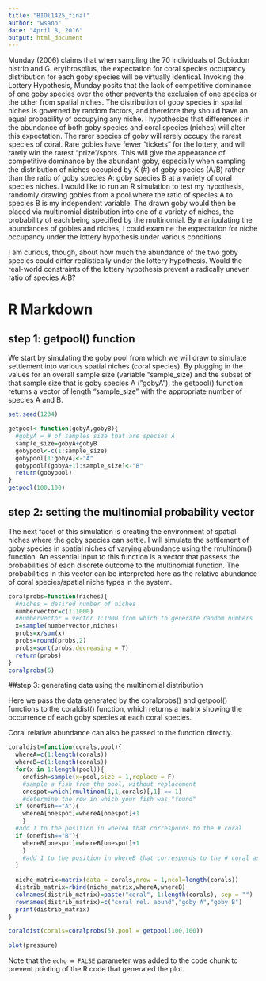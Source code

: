 ```yaml
---
title: "BIOl1425_final"
author: "wsano"
date: "April 8, 2016"
output: html_document
---
```

Munday (2006) claims that when sampling the 70 individuals of Gobiodon histrio and G. erythrospilus, the expectation for coral species occupancy distribution for each goby species will be virtually identical. Invoking the Lottery Hypothesis, Munday posits that the lack of competitive dominance of one goby species over the other prevents the exclusion of one species or the other from spatial niches. The distribution of goby species in spatial niches is governed by random factors, and therefore they should have an equal probability of occupying any niche. I hypothesize that differences in the abundance of both goby species and coral species (niches) will alter this expectation. The rarer species of goby will rarely occupy the rarest species of coral. Rare gobies have fewer “tickets” for the lottery, and will rarely win the rarest “prize”/spots. This will give the appearance of competitive dominance by the abundant goby, especially when sampling the distribution of niches occupied by X (#) of goby species (A/B) rather than the ratio of goby species A: goby species B at a variety of coral species niches. I would like to run an R simulation to test my hypothesis, randomly drawing gobies from a pool where the ratio of species A to species B is my independent variable. The drawn goby would then be placed via multinomial distribution into one of a variety of niches, the probability of each being specified by the multinomial. By manipulating the abundances of gobies and niches, I could examine the expectation for niche occupancy under the lottery hypothesis under various conditions.

I am curious, though, about how much the abundance of the two goby species could differ realistically under the lottery hypothesis. Would the real-world constraints of the lottery hypothesis prevent a radically uneven ratio of species A:B?

# R Markdown

## step 1: getpool() function

We start by simulating the goby pool from which we will draw to simulate settlement into various spatial niches (coral species). By plugging in the values for an overall sample size (variable "sample_size) and the subset of that sample size that is goby species A ("gobyA"), the getpool() function returns a vector of length "sample_size" with the appropriate number of species A and B.

```r
set.seed(1234)

getpool<-function(gobyA,gobyB){
  #gobyA = # of samples size that are species A
  sample_size=gobyA+gobyB
  gobypool<-c(1:sample_size)
  gobypool[1:gobyA]<-"A"
  gobypool[(gobyA+1):sample_size]<-"B"
  return(gobypool)
}
getpool(100,100)
```
## step 2: setting the multinomial probability vector

The next facet of this simulation is creating the environment of spatial niches where the goby species can settle. I will simulate the settlement of goby species in spatial niches of varying abundance using the rmultinom() function. An essential input to this function is a vector that passess the probabilities of each discrete outcome to the multinomial function. The probabilities in this vector can be interpreted here as the relative abundance of coral species/spatial niche types in the system. 
```r
coralprobs=function(niches){
  #niches = desired number of niches
  numbervector=c(1:1000)
  #numbervector = vector 1:1000 from which to generate random numbers
  x=sample(numbervector,niches)
  probs=x/sum(x)
  probs=round(probs,2)
  probs=sort(probs,decreasing = T)
  return(probs)
}
coralprobs(6)
```
##step 3: generating data using the multinomial distribution 

Here we pass the data generated by the coralprobs() and getpool() functions to the coraldist() function, which returns a matrix showing the occurrence of each goby species at each coral species.

Coral relative abundance can also be passed to the function directly.

```r
coraldist=function(corals,pool){
  whereA=c(1:length(corals))
  whereB=c(1:length(corals))
  for(x in 1:length(pool)){
    onefish=sample(x=pool,size = 1,replace = F)
    #sample a fish from the pool, without replacement
    onespot=which(rmultinom(1,1,corals)[,1] == 1)
    #determine the row in which your fish was "found"
  if (onefish=="A"){
    whereA[onespot]=whereA[onespot]+1
    }
  #add 1 to the position in whereA that corresponds to the # coral
  if (onefish=="B"){
    whereB[onespot]=whereB[onespot]+1
    }
    #add 1 to the position in whereB that corresponds to the # coral as represented by the output from coralprobs
  }
 
  niche_matrix=matrix(data = corals,nrow = 1,ncol=length(corals))
  distrib_matrix=rbind(niche_matrix,whereA,whereB)
  colnames(distrib_matrix)=paste("coral", 1:length(corals), sep = "")
  rownames(distrib_matrix)=c("coral rel. abund","goby A","goby B")
  print(distrib_matrix)
}

coraldist(corals=coralprobs(5),pool = getpool(100,100))
```


```r
plot(pressure)
```

Note that the `echo = FALSE` parameter was added to the code chunk to prevent printing of the R code that generated the plot.
